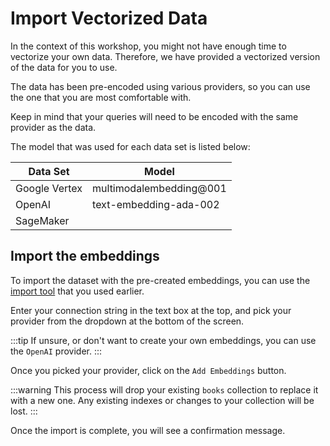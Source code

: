 # Import Vectorized Data

In the context of this workshop, you might not have enough time to vectorize your own data. Therefore, we have provided a vectorized version of the data for you to use.

The data has been pre-encoded using various providers, so you can use the one that you are most comfortable with.

Keep in mind that your queries will need to be encoded with the same provider as the data.

The model that was used for each data set is listed below:

| Data Set | Model |
| -------- | ----- |
| Google Vertex | multimodalembedding@001 |
| OpenAI | text-embedding-ada-002 |
| SageMaker |   |

## Import the embeddings

To import the dataset with the pre-created embeddings, you can use the [import tool](https://mdb.link/import-library-data) that you used earlier.

Enter your connection string in the text box at the top, and pick your provider from the dropdown at the bottom of the screen.

<Screenshot src="/img/screenshots/7-vector-search/3-create-vectors/2-import-data/1-import.png" url="https://mdb.link/import-library-data" />

:::tip
If unsure, or don't want to create your own embeddings, you can use the `OpenAI` provider.
:::

Once you picked your provider, click on the `Add Embeddings` button.

:::warning
This process will drop your existing `books` collection to replace it with a new one. Any existing indexes or changes to your collection will be lost.
:::

Once the import is complete, you will see a confirmation message.